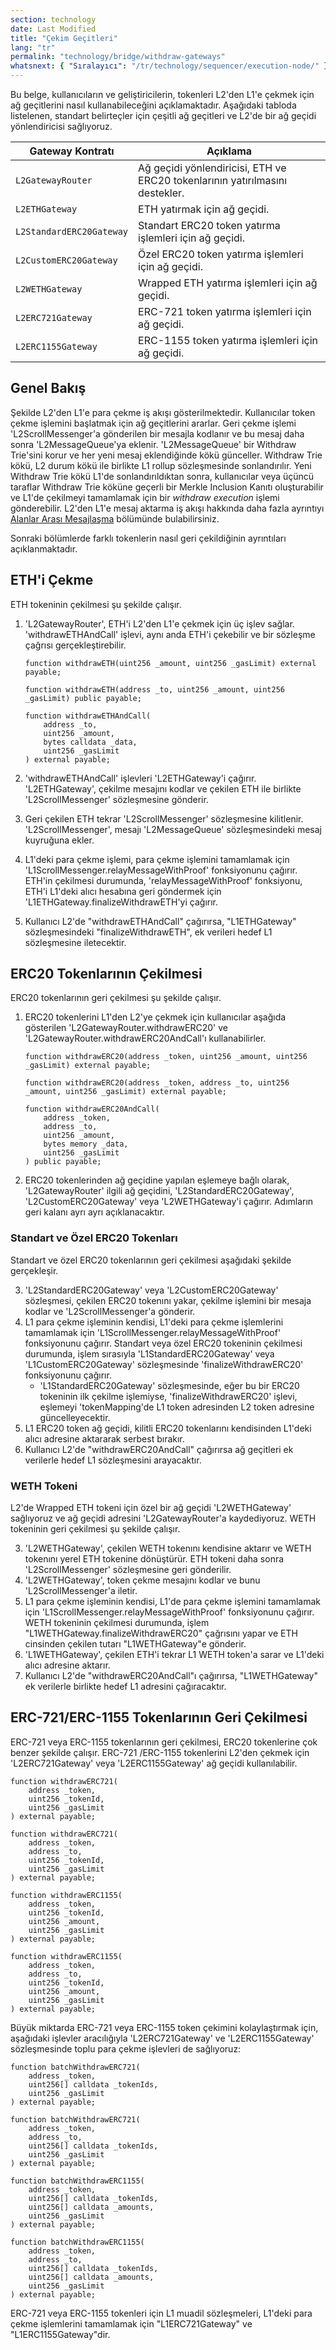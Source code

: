 ```yaml
---
section: technology
date: Last Modified
title: "Çekim Geçitleri"
lang: "tr"
permalink: "technology/bridge/withdraw-gateways"
whatsnext: { "Sıralayıcı": "/tr/technology/sequencer/execution-node/" }
---
```



Bu belge, kullanıcıların ve geliştiricilerin, tokenleri L2'den L1'e çekmek için ağ geçitlerini nasıl kullanabileceğini açıklamaktadır. Aşağıdaki tabloda listelenen, standart belirteçler için çeşitli ağ geçitleri ve L2'de bir ağ geçidi yönlendiricisi sağlıyoruz.

| Gateway Kontratı         | Açıklama                                                                       |
| ------------------------ | ----------------------------------------------------------------------------   |
| `L2GatewayRouter`        | Ağ geçidi yönlendiricisi, ETH ve ERC20 tokenlarının yatırılmasını destekler.   |
| `L2ETHGateway`           | ETH yatırmak için ağ geçidi.                                                   |
| `L2StandardERC20Gateway` | Standart ERC20 token yatırma işlemleri için ağ geçidi.                         |
| `L2CustomERC20Gateway`   | Özel ERC20 token yatırma işlemleri için ağ geçidi.                             |
| `L2WETHGateway`          | Wrapped ETH yatırma işlemleri için ağ geçidi.                                  |
| `L2ERC721Gateway`        | ERC-721 token yatırma işlemleri için ağ geçidi.                                |
| `L2ERC1155Gateway`       | ERC-1155 token yatırma işlemleri için ağ geçidi.                               |

## Genel Bakış

<ClickToZoom src={WithdrawWorkflow} alt="Withdraw Workflow" />

Şekilde L2'den L1'e para çekme iş akışı gösterilmektedir. Kullanıcılar token çekme işlemini başlatmak için ağ geçitlerini ararlar. Geri çekme işlemi 'L2ScrollMessenger'a gönderilen bir mesajla kodlanır ve bu mesaj daha sonra 'L2MessageQueue'ya eklenir. 'L2MessageQueue' bir Withdraw Trie'sini korur ve her yeni mesaj eklendiğinde kökü günceller. Withdraw Trie kökü, L2 durum kökü ile birlikte L1 rollup sözleşmesinde sonlandırılır. Yeni Withdraw Trie kökü L1'de sonlandırıldıktan sonra, kullanıcılar veya üçüncü taraflar Withdraw Trie köküne geçerli bir Merkle Inclusion Kanıtı oluşturabilir ve L1'de çekilmeyi tamamlamak için bir _withdraw execution_ işlemi gönderebilir. L2'den L1'e mesaj aktarma iş akışı hakkında daha fazla ayrıntıyı [Alanlar Arası Mesajlaşma](/technology/bridge/cross-domain-messaging#sending-messages-from-l2-to-l1) bölümünde bulabilirsiniz.

Sonraki bölümlerde farklı tokenlerin nasıl geri çekildiğinin ayrıntıları açıklanmaktadır.

## ETH'i Çekme

ETH tokeninin çekilmesi şu şekilde çalışır.

1. 'L2GatewayRouter', ETH'i L2'den L1'e çekmek için üç işlev sağlar. 'withdrawETHAndCall' işlevi, aynı anda ETH'i çekebilir ve bir sözleşme çağrısı gerçekleştirebilir.

    ```solidity
    function withdrawETH(uint256 _amount, uint256 _gasLimit) external payable;

    function withdrawETH(address _to, uint256 _amount, uint256 _gasLimit) public payable;

    function withdrawETHAndCall(
        address _to,
        uint256 _amount,
        bytes calldata _data,
        uint256 _gasLimit
    ) external payable;
    ```

2. 'withdrawETHAndCall' işlevleri 'L2ETHGateway'i çağırır. 'L2ETHGateway', çekilme mesajını kodlar ve çekilen ETH ile birlikte 'L2ScrollMessenger' sözleşmesine gönderir.
3. Geri çekilen ETH tekrar 'L2ScrollMessenger' sözleşmesine kilitlenir. 'L2ScrollMessenger', mesajı 'L2MessageQueue' sözleşmesindeki mesaj kuyruğuna ekler.
4. L1'deki para çekme işlemi, para çekme işlemini tamamlamak için 'L1ScrollMessenger.relayMessageWithProof' fonksiyonunu çağırır. ETH'in çekilmesi durumunda, 'relayMessageWithProof' fonksiyonu, ETH'i L1'deki alıcı hesabına geri göndermek için 'L1ETHGateway.finalizeWithdrawETH'yi çağırır.
5. Kullanıcı L2'de "withdrawETHAndCall" çağırırsa, "L1ETHGateway" sözleşmesindeki "finalizeWithdrawETH", ek verileri hedef L1 sözleşmesine iletecektir.

## ERC20 Tokenlarının Çekilmesi

ERC20 tokenlarının geri çekilmesi şu şekilde çalışır.

1. ERC20 tokenlerini L1'den L2'ye çekmek için kullanıcılar aşağıda gösterilen 'L2GatewayRouter.withdrawERC20' ve 'L2GatewayRouter.withdrawERC20AndCall'ı kullanabilirler.

    ```solidity
    function withdrawERC20(address _token, uint256 _amount, uint256 _gasLimit) external payable;

    function withdrawERC20(address _token, address _to, uint256 _amount, uint256 _gasLimit) external payable;

    function withdrawERC20AndCall(
        address _token,
        address _to,
        uint256 _amount,
        bytes memory _data,
        uint256 _gasLimit
    ) public payable;
    ```

2. ERC20 tokenlerinden ağ geçidine yapılan eşlemeye bağlı olarak, 'L2GatewayRouter' ilgili ağ geçidini, 'L2StandardERC20Gateway', 'L2CustomERC20Gateway' veya 'L2WETHGateway'i çağırır. Adımların geri kalanı ayrı ayrı açıklanacaktır.

### Standart ve Özel ERC20 Tokenları

Standart ve özel ERC20 tokenlarının geri çekilmesi aşağıdaki şekilde gerçekleşir.

3. 'L2StandardERC20Gateway' veya 'L2CustomERC20Gateway' sözleşmesi, çekilen ERC20 tokenını yakar, çekilme işlemini bir mesaja kodlar ve 'L2ScrollMessenger'a gönderir.
4. L1 para çekme işleminin kendisi, L1'deki para çekme işlemlerini tamamlamak için 'L1ScrollMessenger.relayMessageWithProof' fonksiyonunu çağırır. Standart veya özel ERC20 tokeninin çekilmesi durumunda, işlem sırasıyla 'L1StandardERC20Gateway' veya 'L1CustomERC20Gateway' sözleşmesinde 'finalizeWithdrawERC20' fonksiyonunu çağırır.
    - 'L1StandardERC20Gateway' sözleşmesinde, eğer bu bir ERC20 tokeninin ilk çekilme işlemiyse, 'finalizeWithdrawERC20' işlevi, eşlemeyi 'tokenMapping'de L1 token adresinden L2 token adresine güncelleyecektir.
5. L1 ERC20 token ağ geçidi, kilitli ERC20 tokenlarını kendisinden L1'deki alıcı adresine aktararak serbest bırakır.
6. Kullanıcı L2'de "withdrawERC20AndCall" çağırırsa ağ geçitleri ek verilerle hedef L1 sözleşmesini arayacaktır.

### WETH Tokeni

L2'de Wrapped ETH tokeni için özel bir ağ geçidi 'L2WETHGateway' sağlıyoruz ve ağ geçidi adresini 'L2GatewayRouter'a kaydediyoruz. WETH tokeninin geri çekilmesi şu şekilde çalışır.

3. 'L2WETHGateway', çekilen WETH tokenını kendisine aktarır ve WETH tokenını yerel ETH tokenine dönüştürür. ETH tokeni daha sonra 'L2ScrollMessenger' sözleşmesine geri gönderilir.
4. 'L2WETHGateway', token çekme mesajını kodlar ve bunu 'L2ScrollMessenger'a iletir.
5. L1 para çekme işleminin kendisi, L1'de para çekme işlemini tamamlamak için 'L1ScrollMessenger.relayMessageWithProof' fonksiyonunu çağırır. WETH tokeninin çekilmesi durumunda, işlem "L1WETHGateway.finalizeWithdrawERC20" çağrısını yapar ve ETH cinsinden çekilen tutarı "L1WETHGateway"e gönderir.
6. 'L1WETHGateway', çekilen ETH'i tekrar L1 WETH token'a sarar ve L1'deki alıcı adresine aktarır.
7. Kullanıcı L2'de "withdrawERC20AndCall"ı çağırırsa, "L1WETHGateway" ek verilerle birlikte hedef L1 adresini çağıracaktır.

## ERC-721/ERC-1155 Tokenlarının Geri Çekilmesi

ERC-721 veya ERC-1155 tokenlarının geri çekilmesi, ERC20 tokenlerine çok benzer şekilde çalışır. ERC-721 /ERC-1155 tokenlerini L2'den çekmek için 'L2ERC721Gateway' veya 'L2ERC1155Gateway' ağ geçidi kullanılabilir.

```solidity
function withdrawERC721(
    address _token,
    uint256 _tokenId,
    uint256 _gasLimit
) external payable;

function withdrawERC721(
    address _token,
    address _to,
    uint256 _tokenId,
    uint256 _gasLimit
) external payable;

function withdrawERC1155(
    address _token,
    uint256 _tokenId,
    uint256 _amount,
    uint256 _gasLimit
) external payable;

function withdrawERC1155(
    address _token,
    address _to,
    uint256 _tokenId,
    uint256 _amount,
    uint256 _gasLimit
) external payable;
```

Büyük miktarda ERC-721 veya ERC-1155 token çekimini kolaylaştırmak için, aşağıdaki işlevler aracılığıyla 'L2ERC721Gateway' ve 'L2ERC1155Gateway' sözleşmesinde toplu para çekme işlevleri de sağlıyoruz:

```solidity
function batchWithdrawERC721(
    address _token,
    uint256[] calldata _tokenIds,
    uint256 _gasLimit
) external payable;

function batchWithdrawERC721(
    address _token,
    address _to,
    uint256[] calldata _tokenIds,
    uint256 _gasLimit
) external payable;

function batchWithdrawERC1155(
    address _token,
    uint256[] calldata _tokenIds,
    uint256[] calldata _amounts,
    uint256 _gasLimit
) external payable;

function batchWithdrawERC1155(
    address _token,
    address _to,
    uint256[] calldata _tokenIds,
    uint256[] calldata _amounts,
    uint256 _gasLimit
) external payable;
```

ERC-721 veya ERC-1155 tokenleri için L1 muadil sözleşmeleri, L1'deki para çekme işlemlerini tamamlamak için "L1ERC721Gateway" ve "L1ERC1155Gateway"dir.